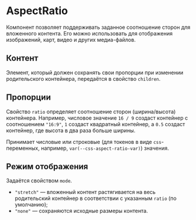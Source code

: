 <Overview>

# AspectRatio

Компонент позволяет поддерживать заданное соотношение сторон для вложенного контента.
Его можно использовать для отображения изображений, карт, видео и других медиа-файлов.

</Overview>

## Контент

Элемент, который должен сохранять свои пропорции при изменении родительского контейнера, передаётся в свойство `children`.

## Пропорции

Свойство `ratio` определяет соотношение сторон (ширина/высота) контейнера.
Например, числовое значение `16 / 9` создаст контейнер с соотношением `"16:9"`, `1` создаст квадратный контейнер,
а `0.5` создаст контейнер, где высота в два раза больше ширины.

Принимает числовые или строковые (для токенов в виде `css`-переменных, например, `var(--css-aspect-ratio-var)`) значения.

## Режим отображения

Задаётся свойством `mode`.

- `"stretch"` — вложенный контент растягивается на весь родительский контейнер в соответствии с указанным `ratio` (по умолчанию);
- `"none"` — сохраняются исходные размеры контента.
